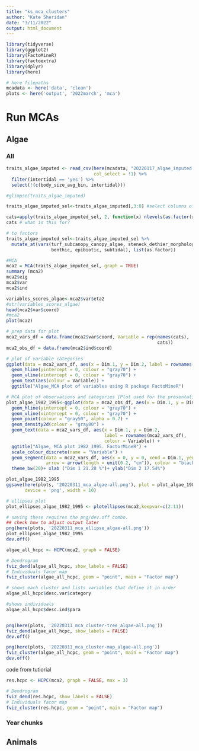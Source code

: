 ```yaml
---
title: "ks_mca_clusters"
author: "Kate Sheridan"
date: "3/11/2022"
output: html_document
---
```


```r
library(tidyverse)
library(ggplot2)
library(FactoMineR)
library(factoextra)
library(dplyr)
library(here)

# here filepaths
mcadata <- here('data', 'clean')
plots <- here('output', '2022march', 'mca')
```

# Run MCAs
## Algae
### All
```r
traits_algae_imputed <- read_csv(here(mcadata, "20220117_algae_imputed.csv"),
                                 col_select = !1) %>%
  filter(intertidal == 'yes') %>%
  select(!(c(body_size_avg_bin, intertidal)))

#glimpse(traits_algae_imputed)
```

```r
traits_algae_imputed_sel<-traits_algae_imputed[,3:8] #select columns of interest

cats=apply(traits_algae_imputed_sel, 2, function(x) nlevels(as.factor(x)))
cats # what is this for?

# to factors
traits_algae_imputed_sel<-traits_algae_imputed_sel %>%
  mutate_at(vars(turf_subcanopy_canopy_algae, steneck_dethier_morphology_algae, 
                 benthic, epibiotic, subtidal), list(as.factor)) 

#MCA
mca2 = MCA(traits_algae_imputed_sel, graph = TRUE)
summary (mca2)
mca2$eig
mca2$var
mca2$ind

variables_scores_algae<-mca2$var$eta2 
#str(variables_scores_algae) 
head(mca2$var$coord)
#mca2
plot(mca2)
```

```r
# prep data for plot
mca2_vars_df = data.frame(mca2$var$coord, Variable = rep(names(cats), 
                                                         cats))
mca2_obs_df = data.frame(mca2$ind$coord)

# plot of variable categories
ggplot(data = mca2_vars_df, aes(x = Dim.1, y = Dim.2, label = rownames(mca2_vars_df))) + 
  geom_hline(yintercept = 0, colour = "gray70") + 
  geom_vline(xintercept = 0, colour = "gray70") + 
  geom_text(aes(colour = Variable)) + 
  ggtitle("Algae_MCA plot of variables using R package FactoMineR")

# MCA plot of observations and categories [Plot used for the presentation!]
plot_algae_1982_1995<-ggplot(data = mca2_obs_df, aes(x = Dim.1, y = Dim.2)) + 
  geom_hline(yintercept = 0, colour = "gray70") + 
  geom_vline(xintercept = 0, colour = "gray70") + 
  geom_point(colour = "gray50", alpha = 0.7) + 
  geom_density2d(colour = "gray80") + 
  geom_text(data = mca2_vars_df, aes(x = Dim.1, y = Dim.2, 
                                     label = rownames(mca2_vars_df), 
                                     colour = Variable)) + 
  ggtitle("Algae, MCA plot 1982_1995. FactorMineR") + 
  scale_colour_discrete(name = "Variable") +
  geom_segment(data = mca2_vars_df, aes(x = 0, y = 0, xend = Dim.1, yend = Dim.2), 
               arrow = arrow(length = unit(0.2, "cm")), colour = "black") +
  theme_bw(20)+ xlab ("Dim 1 21.28 %")+ ylab("Dim 2 17.54%")

plot_algae_1982_1995
ggsave(here(plots, '20220311_mca_algae-all.png'), plot = plot_algae_1982_1995,
       device = 'png', width = 10)

# ellipses plot
plot_ellipses_algae_1982_1995 <- plotellipses(mca2,keepvar=c(2:11))

# saving these requires the png/dev.off combo. 
## check how to adjust output later
png(here(plots, '20220311_mca_ellipse_algae-all.png'))
plot_ellipses_algae_1982_1995
dev.off()
```

```r
algae_all_hcpc <- HCPC(mca2, graph = FALSE)

# Dendrogram
fviz_dend(algae_all_hcpc, show_labels = FALSE)
# Individuals facor map
fviz_cluster(algae_all_hcpc, geom = "point", main = "Factor map")

# shows each cluster and lists variables that define it in order
algae_all_hcpc$desc.var$category

#shows individuals
algae_all_hcpc$desc.ind$para


png(here(plots, '20220311_mca_cluster-tree_algae-all.png'))
fviz_dend(algae_all_hcpc, show_labels = FALSE)
dev.off()

png(here(plots, '20220311_mca_cluster-map_algae-all.png'))
fviz_cluster(algae_all_hcpc, geom = "point", main = "Factor map")
dev.off()

```


code from tutiorial
```r
res.hcpc <- HCPC(mca2, graph = FALSE, max = 3)

# Dendrogram
fviz_dend(res.hcpc, show_labels = FALSE)
# Individuals facor map
fviz_cluster(res.hcpc, geom = "point", main = "Factor map")
```



### Year chunks

## Animals